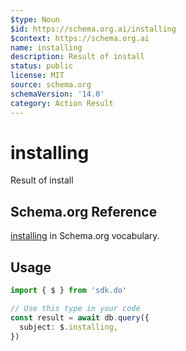 ```yaml
---
$type: Noun
$id: https://schema.org.ai/installing
$context: https://schema.org.ai
name: installing
description: Result of install
status: public
license: MIT
source: schema.org
schemaVersion: '14.0'
category: Action Result
---
```


# installing

Result of install

## Schema.org Reference

[installing](https://schema.org/InstallAction) in Schema.org vocabulary.

## Usage

```typescript
import { $ } from 'sdk.do'

// Use this type in your code
const result = await db.query({
  subject: $.installing,
})
```
